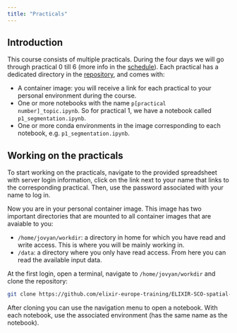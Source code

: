 ```yaml
---
title: "Practicals"
---
```


## Introduction

This course consists of multiple practicals. During the four days we will go through practical 0 till 6 (more info in the [schedule](schedule.qmd)). Each practical has a dedicated directory in the [repository](https://github.com/elixir-europe-training/ELIXIR-SCO-spatial-omics), and comes with:

- A container image: you will receive a link for each practical to your personal environment during the course.
- One or more notebooks with the name `p[practical number]_topic.ipynb`. So for practical 1, we have a notebook called `p1_segmentation.ipynb`. 
- One or more conda environments in the image corresponding to each notebook, e.g. `p1_segmentation.ipynb`. 

## Working on the practicals

To start working on the practicals, navigate to the provided spreadsheet with server login information, click on the link next to your name that links to the corresponding practical. Then, use the password associated with your name to log in. 

Now you are in your personal container image. This image has two important directories that are mounted to all container images that are avaiable to you:

- `/home/jovyan/workdir`: a directory in home for which you have read and write access. This is where you will be mainly working in. 
- `/data`: a directory where you only have read access. From here you can read the available input data. 

At the first login, open a terminal, navigate to `/home/jovyan/workdir` and clone the repository:

```sh
git clone https://github.com/elixir-europe-training/ELIXIR-SCO-spatial-omics.git
```

After cloning you can use the navigation menu to open a notebook. With each notebook, use the associated environment (has the same name as the notebook).